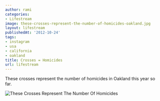 ```yaml
---
author: rami
categories:
- Lifestream
image: these-crosses-represent-the-number-of-homicides-oakland.jpg
layout: lifestream
publishedAt: '2012-10-24'
tags:
- instagram
- usa
- california
- oakland
title: Crosses = Homicides
url: lifestream
---
```


These crosses represent the number of homicides in Oakland this year so far.

![These Crosses Represent The Number Of Homicides](/assets/images/content/lifestream/these-crosses-represent-the-number-of-homicides-oakland.jpg)